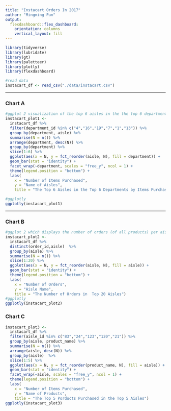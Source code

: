 ```yaml
---
title: "Instacart Orders In 2017"
author: "Mingming Pan"
output: 
  flexdashboard::flex_dashboard:
    orientation: columns
    vertical_layout: fill
---
```


```r
library(tidyverse)
library(lubridate)
library(gt)
library(paletteer)
library(plotly)
library(flexdashboard)
```


```r
#read data
instacart_df <- read_csv("./data/instacart.csv")
```


-----------------------------------------------------------------------

### Chart A


```r
#ggplot 2 visualization of the top 6 aisles in the the top 6 departments by items purchased.
instacart_plot1 <- 
  instacart_df %>% 
  filter(department_id %in% c("4","16","19","7","1","13")) %>%
  group_by(department, aisle) %>%
  summarise(N = n()) %>%
  arrange(department, desc(N)) %>%
  group_by(department) %>%
  slice(1:6) %>%
  ggplot(aes(x = N, y = fct_reorder(aisle, N), fill = department)) +
  geom_bar(stat = "identity") +
  facet_wrap(~department, scales = "free_y", ncol = 1) +
  theme(legend.position = "bottom") +
  labs(
    x = "Number of Items Purchased",
    y = "Name of Aisles",
    title = "The Top 6 Aisles in the Top 6 Departments by Items Purchased")

#ggplotly
ggplotly(instacart_plot1)
```



-----------------------------------------------------------------------

### Chart B

```r
#ggplot 2 which displays the number of orders (of all products) per aisle for top 20 aisle by the number of orders.
instacart_plot2 <- 
  instacart_df %>% 
  distinct(order_id,aisle)  %>%
  group_by(aisle) %>%
  summarise(N = n()) %>%
  slice(1:20) %>%
  ggplot(aes(x = N, y = fct_reorder(aisle, N), fill = aisle)) +
  geom_bar(stat = "identity") + 
  theme(legend.position = "bottom") +
  labs(
    x = "Number of Orders",
    y = "Aisle Name",
    title = "The Number of Orders in  Top 20 Aisles")
#ggplotly
ggplotly(instacart_plot2)
```

### Chart C

```r
instacart_plot3 <-
  instacart_df %>% 
  filter(aisle_id %in% c("83","24","123","120","21")) %>%
  group_by(aisle, product_name) %>%
  summarise(N = n()) %>%
  arrange(aisle, desc(N)) %>%
  group_by(aisle)  %>%
  slice(1:5) %>%
  ggplot(aes(x = N, y = fct_reorder(product_name, N), fill = aisle)) +
  geom_bar(stat = "identity") +
  facet_wrap(~aisle, scales = "free_y", ncol = 1) +
  theme(legend.position = "bottom") +
  labs(
    x = "Number of Items Purchased",
    y = "Name of Products",
    title = "The Top 5 Porducts Purchased in the Top 5 Aisles")
ggplotly(instacart_plot3)
```

